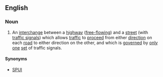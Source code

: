 ==English==
{{wikipedia}}
===Noun===
{{en-noun}}
#An [[interchange]] between a [[highway]] ([[free-flowing]]) and a [[street]] (with [[traffic signal]]s) which allows [[traffic]] to [[proceed]] from either [[direction]] on each [[road]] to either direction on the other, and which is [[govern]]ed by [[only]] [[one]] [[set]] of traffic signals.
====Synonyms====
*[[SPUI]]